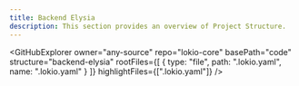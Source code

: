 ```yaml
---
title: Backend Elysia
description: This section provides an overview of Project Structure.
---
```


<GitHubExplorer 
    owner="any-source" 
    repo="lokio-core"
    basePath="code"
    structure="backend-elysia"
    rootFiles={[
        {
            type: "file",
            path: ".lokio.yaml",
            name: ".lokio.yaml"
        }
    ]}
    highlightFiles={[".lokio.yaml"]}
/>
